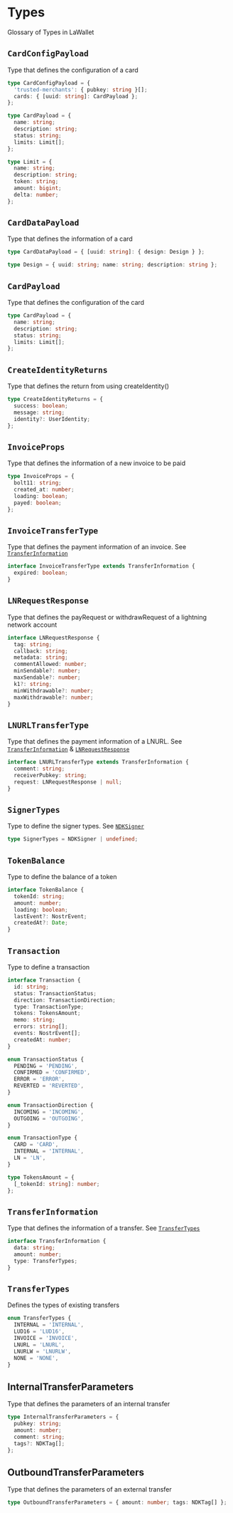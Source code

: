 # Types

Glossary of Types in LaWallet

## `CardConfigPayload`

Type that defines the configuration of a card

```ts filename="CardConfigPayload"
type CardConfigPayload = {
  'trusted-merchants': { pubkey: string }[];
  cards: { [uuid: string]: CardPayload };
};
```

```ts filename="CardPayload"
type CardPayload = {
  name: string;
  description: string;
  status: string;
  limits: Limit[];
};
```

```ts filename="Limit"
type Limit = {
  name: string;
  description: string;
  token: string;
  amount: bigint;
  delta: number;
};
```

## `CardDataPayload`

Type that defines the information of a card

```ts filename="CardDataPayload"
type CardDataPayload = { [uuid: string]: { design: Design } };
```

```ts filename="Design"
type Design = { uuid: string; name: string; description: string };
```

## `CardPayload`

Type that defines the configuration of the card

```ts filename="CardPayload"
type CardPayload = {
  name: string;
  description: string;
  status: string;
  limits: Limit[];
};
```

## `CreateIdentityReturns`

Type that defines the return from using createIdentity()

```ts filename="CreateIdentityReturns"
type CreateIdentityReturns = {
  success: boolean;
  message: string;
  identity?: UserIdentity;
};
```

## `InvoiceProps`

Type that defines the information of a new invoice to be paid

```ts filename="InvoiceProps"
type InvoiceProps = {
  bolt11: string;
  created_at: number;
  loading: boolean;
  payed: boolean;
};
```

## `InvoiceTransferType`

Type that defines the payment information of an invoice. See [`TransferInformation`](/react/glossary/types#transferinformation)

```ts filename="InvoiceTransferType"
interface InvoiceTransferType extends TransferInformation {
  expired: boolean;
}
```

## `LNRequestResponse`

Type that defines the payRequest or withdrawRequest of a lightning network account

```ts filename="LNRequestResponse"
interface LNRequestResponse {
  tag: string;
  callback: string;
  metadata: string;
  commentAllowed: number;
  minSendable?: number;
  maxSendable?: number;
  k1?: string;
  minWithdrawable?: number;
  maxWithdrawable?: number;
}
```

## `LNURLTransferType`

Type that defines the payment information of a LNURL. See [`TransferInformation`](/react/glossary/types#transferInformation) & [`LNRequestResponse`](/react/glossary/types#lnrequestresponse)

```ts filename="LNURLTransferType"
interface LNURLTransferType extends TransferInformation {
  comment: string;
  receiverPubkey: string;
  request: LNRequestResponse | null;
}
```

## `SignerTypes`

Type to define the signer types. See [`NDKSigner`](/react/glossary/ndk#ndksigner)

```ts filename="SignerTypes"
type SignerTypes = NDKSigner | undefined;
```

## `TokenBalance`

Type to define the balance of a token

```ts filename="TokenBalance"
interface TokenBalance {
  tokenId: string;
  amount: number;
  loading: boolean;
  lastEvent?: NostrEvent;
  createdAt?: Date;
}
```

## `Transaction`

Type to define a transaction

```ts filename="Transaction"
interface Transaction {
  id: string;
  status: TransactionStatus;
  direction: TransactionDirection;
  type: TransactionType;
  tokens: TokensAmount;
  memo: string;
  errors: string[];
  events: NostrEvent[];
  createdAt: number;
}
```

```ts filename="Status"
enum TransactionStatus {
  PENDING = 'PENDING',
  CONFIRMED = 'CONFIRMED',
  ERROR = 'ERROR',
  REVERTED = 'REVERTED',
}
```

```ts filename="Direction"
enum TransactionDirection {
  INCOMING = 'INCOMING',
  OUTGOING = 'OUTGOING',
}
```

```ts filename="Types"
enum TransactionType {
  CARD = 'CARD',
  INTERNAL = 'INTERNAL',
  LN = 'LN',
}
```

```ts filename="TokensAmount"
type TokensAmount = {
  [_tokenId: string]: number;
};
```

## `TransferInformation`

Type that defines the information of a transfer. See [`TransferTypes`](/react/glossary/types#transfertypes)

```ts filename="TransferInformation"
interface TransferInformation {
  data: string;
  amount: number;
  type: TransferTypes;
}
```

## `TransferTypes`

Defines the types of existing transfers

```ts filename="TransferTypes"
enum TransferTypes {
  INTERNAL = 'INTERNAL',
  LUD16 = 'LUD16',
  INVOICE = 'INVOICE',
  LNURL = 'LNURL',
  LNURLW = 'LNURLW',
  NONE = 'NONE',
}
```

## InternalTransferParameters

Type that defines the parameters of an internal transfer

```ts filename="InternalTransferParameters"
type InternalTransferParameters = {
  pubkey: string;
  amount: number;
  comment: string;
  tags?: NDKTag[];
};
```

## OutboundTransferParameters

Type that defines the parameters of an external transfer

```ts filename="OutboundTransferParameters"
type OutboundTransferParameters = { amount: number; tags: NDKTag[] };
```
